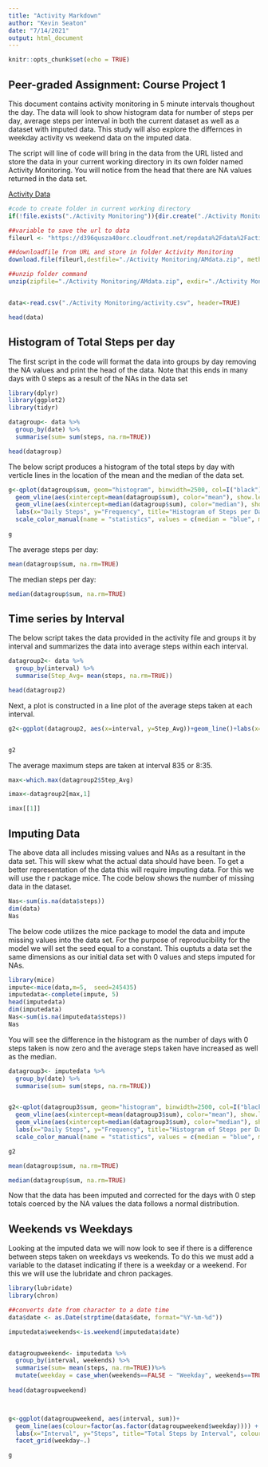 ```yaml
---
title: "Activity Markdown"
author: "Kevin Seaton"
date: "7/14/2021"
output: html_document
---
```


```r
knitr::opts_chunk$set(echo = TRUE)
```

## Peer-graded Assignment: Course Project 1

This document contains activity monitoring in 5 minute intervals thoughout the day. The data will look to show histogram data for number of steps per day, average steps per interval in both the current dataset as well as a dataset with imputed data.  This study will also explore the differnces in weekday activity vs weekend data on the imputed data.  

The script will line of code will bring in the data from the URL listed  and store the data in your current working directory in its own folder named Activity Monitoring. You will notice from the head that there are NA values returned in the data set.  

[Activity Data](https://d396qusza40orc.cloudfront.net/repdata%2Fdata%2Factivity.zip)

```r
#code to create folder in current working directory
if(!file.exists("./Activity Monitoring")){dir.create("./Activity Monitoring")}

##variable to save the url to data  
fileurl <- "https://d396qusza40orc.cloudfront.net/repdata%2Fdata%2Factivity.zip"

##downloadfile from URL and store in folder Activity Monitoring
download.file(fileurl,destfile="./Activity Monitoring/AMdata.zip", method = "curl")

##unzip folder command
unzip(zipfile="./Activity Monitoring/AMdata.zip", exdir="./Activity Monitoring")


data<-read.csv("./Activity Monitoring/activity.csv", header=TRUE)

head(data)

```

## Histogram of Total Steps per day

The first script in the code will format the data into groups by day removing the NA values and print the head of the data. Note that this ends in many days with 0 steps as a result of the NAs in the data set

```r
library(dplyr)
library(ggplot2)
library(tidyr)

datagroup<- data %>% 
  group_by(date) %>% 
  summarise(sum= sum(steps, na.rm=TRUE))

head(datagroup)
```

The below script produces a histogram of the total steps by day with verticle lines in the location of the mean and the median of the data set.

```r
g<-qplot(datagroup$sum, geom="histogram", binwidth=2500, col=I("black"), fill=I("green"))+
  geom_vline(aes(xintercept=mean(datagroup$sum), color="mean"), show.legend=TRUE, linetype="dashed")+
  geom_vline(aes(xintercept=median(datagroup$sum), color="median"), show.legend=TRUE)+
  labs(x="Daily Steps", y="Frequency", title="Histogram of Steps per Day") +
  scale_color_manual(name = "statistics", values = c(median = "blue", mean = "black"))
  
g
```

The average steps per day:
```r
mean(datagroup$sum, na.rm=TRUE)
```

The median steps per day:
```r
median(datagroup$sum, na.rm=TRUE)
```
## Time series by Interval

The below script takes the data provided in the activity file and groups it by interval and summarizes the data into average steps within each interval.

```r
datagroup2<- data %>% 
  group_by(interval) %>% 
  summarise(Step_Avg= mean(steps, na.rm=TRUE))

head(datagroup2)
```



Next, a plot is constructed in a line plot of the average steps taken at each interval.
```r
g2<-ggplot(datagroup2, aes(x=interval, y=Step_Avg))+geom_line()+labs(x="Interval",y="Avg Steps" )


g2
```



The average maximum steps are taken at interval 835 or 8:35.

```r
max<-which.max(datagroup2$Step_Avg)

imax<-datagroup2[max,1]

imax[[1]]
```

## Imputing Data
The above data all includes missing values and NAs as a resultant in the data set.  This will skew what the actual data should have been.  To get a better representation of the data this will require imputing data.  For this we will use the r package mice.  The code below shows the number of missing data in the dataset.

```r
Nas<-sum(is.na(data$steps))
dim(data)
Nas

```

The below code utilizes the mice package to model the data and impute missing values into the data set. For the purpose of reproducibility for the model we will set the seed equal to a constant. This ouptuts a data set the same dimensions as our initial data set with 0 values and steps imputed for NAs.

```r
library(mice)
impute<-mice(data,m=5,  seed=245435)
imputedata<-complete(impute, 5)
head(imputedata)
dim(imputedata)
Nas<-sum(is.na(imputedata$steps))
Nas
```

You will see the difference in the histogram as the number of days with 0 steps taken is now zero and the average steps taken have increased as well as the median.
```r

datagroup3<- imputedata %>% 
  group_by(date) %>% 
  summarise(sum= sum(steps, na.rm=TRUE))


g2<-qplot(datagroup3$sum, geom="histogram", binwidth=2500, col=I("black"), fill=I("green"))+
  geom_vline(aes(xintercept=mean(datagroup3$sum), color="mean"), show.legend=TRUE, linetype="dashed")+
  geom_vline(aes(xintercept=median(datagroup3$sum), color="median"), show.legend=TRUE)+
  labs(x="Daily Steps", y="Frequency", title="Histogram of Steps per Day") +
  scale_color_manual(name = "statistics", values = c(median = "blue", mean = "black"))

g2

mean(datagroup$sum, na.rm=TRUE)

median(datagroup$sum, na.rm=TRUE)
```

Now that the data has been imputed and corrected for the days with 0 step totals coerced by the NA values the data follows a normal distribution. 

## Weekends vs Weekdays
Looking at the imputed data we will now look to see if there is a difference between steps taken on weekdays vs weekends.  To do this we must add a variable to the dataset indicating if there is a weekday or a weekend.  For this we will use the lubridate and chron packages.

```r
library(lubridate)
library(chron)

##converts date from character to a date time
data$date <- as.Date(strptime(data$date, format="%Y-%m-%d"))

imputedata$weekends<-is.weekend(imputedata$date)


datagroupweekend<- imputedata %>%  
  group_by(interval, weekends) %>% 
  summarise(sum= mean(steps, na.rm=TRUE))%>%
  mutate(weekday = case_when(weekends==FALSE ~ "Weekday", weekends==TRUE ~ "Weekend")) 
 
head(datagroupweekend)



g<-ggplot(datagroupweekend, aes(interval, sum))+
  geom_line(aes(colour=factor(as.factor(datagroupweekend$weekday)))) +
  labs(x="Interval", y="Steps", title="Total Steps by Interval", colour="Weekend or Weekday") + 
  facet_grid(weekday~.)

g
```


